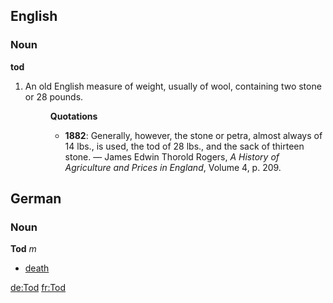 ==English==
===Noun===
'''tod'''
# An old English measure of weight, usually of wool, containing two stone or 28 pounds.
#:'''Quotations'''
#:*'''1882''': Generally, however, the stone or petra, almost always of 14 lbs., is used, the tod of 28 lbs., and the sack of thirteen stone. &mdash; James Edwin Thorold Rogers, ''A History of Agriculture and Prices in England'', Volume 4, p. 209.
==German==
===Noun===
'''Tod''' ''m''
*[[death]]

[[de:Tod]]
[[fr:Tod]]